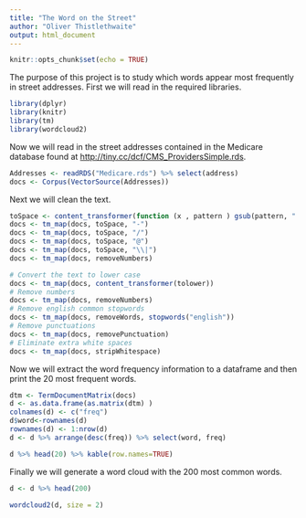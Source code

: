 ```yaml
---
title: "The Word on the Street"
author: "Oliver Thistlethwaite"
output: html_document
---
```


```r
knitr::opts_chunk$set(echo = TRUE)
```

The purpose of this project is to study which words appear most frequently in street addresses. First we will read in the required libraries.

```r
library(dplyr)
library(knitr)
library(tm)
library(wordcloud2)
```

Now we will read in the street addresses contained in the Medicare database found at  [http://tiny.cc/dcf/CMS_ProvidersSimple.rds](http://tiny.cc/dcf/CMS_ProvidersSimple.rds).

```r
Addresses <- readRDS("Medicare.rds") %>% select(address)
docs <- Corpus(VectorSource(Addresses))
```

Next we will clean the text.

```r
toSpace <- content_transformer(function (x , pattern ) gsub(pattern, " ", x))
docs <- tm_map(docs, toSpace, "-")
docs <- tm_map(docs, toSpace, "/")
docs <- tm_map(docs, toSpace, "@")
docs <- tm_map(docs, toSpace, "\\|")
docs <- tm_map(docs, removeNumbers)

# Convert the text to lower case
docs <- tm_map(docs, content_transformer(tolower))
# Remove numbers
docs <- tm_map(docs, removeNumbers)
# Remove english common stopwords
docs <- tm_map(docs, removeWords, stopwords("english"))
# Remove punctuations
docs <- tm_map(docs, removePunctuation)
# Eliminate extra white spaces
docs <- tm_map(docs, stripWhitespace)
```

Now we will extract the word frequency information to a dataframe and then print the 20 most frequent words.

```r
dtm <- TermDocumentMatrix(docs)
d <- as.data.frame(as.matrix(dtm) )
colnames(d) <- c("freq")
d$word<-rownames(d)
rownames(d) <- 1:nrow(d)
d <- d %>% arrange(desc(freq)) %>% select(word, freq)

d %>% head(20) %>% kable(row.names=TRUE)
```

Finally we will generate a word cloud with the 200 most common words.

```r

d <- d %>% head(200)

wordcloud2(d, size = 2)
```




